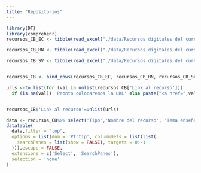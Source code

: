 ```yaml
---
title: "Repositorios"
---
```

```r
library(DT)
library(comprehenr)
recursos_CB_EC <- tibble(read_excel("./data/Recursos digitales del curso básico.xlsx", sheet = "EC", na ="0"))

recursos_CB_HN <- tibble(read_excel("./data/Recursos digitales del curso básico.xlsx", sheet = "HN", na ="0"))

recursos_CB_SV <- tibble(read_excel("./data/Recursos digitales del curso básico.xlsx", sheet = "SV", na ="0"))


recursos_CB <- bind_rows(recursos_CB_EC, recursos_CB_HN, recursos_CB_SV)
```

```r
urls <-to_list(for (val in unlist(recursos_CB['Link al recurso'])) 
  if (is.na(val)) 'Pronto colocaremos la URL' else paste("<a href=",val,"target=_blank >","Ir al recurso","</a>"))


recursos_CB$'Link al recurso'=unlist(urls)

data <- recursos_CB%>% select('Tipo','Nombre del recurso', 'Tema enseñado con el recurso', 'Link al recurso')
datatable(
  data,filter = "top",
  options = list(dom = 'Pfrtip', columnDefs = list(list(
    searchPanes = list(show = FALSE), targets = 0:-1
  ))),escape = FALSE,
  extensions = c('Select', 'SearchPanes'),
  selection = 'none'
)


``````
